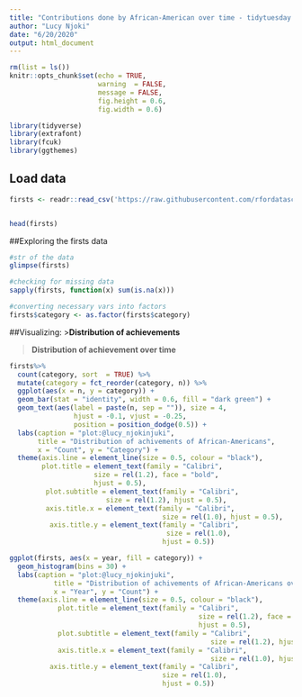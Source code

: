 ---
title: "Contributions done by African-American over time - tidytuesday 09/06/2020"
author: "Lucy Njoki"
date: "6/20/2020"
output: html_document
---

```{r setup, include=FALSE}

rm(list = ls())
knitr::opts_chunk$set(echo = TRUE,
                      warning  = FALSE,
                      message = FALSE,
                      fig.height = 0.6,
                      fig.width = 0.6)
```

```{r Package load}
library(tidyverse)
library(extrafont)
library(fcuk)
library(ggthemes)
```

## Load data

```{r load data}
firsts <- readr::read_csv('https://raw.githubusercontent.com/rfordatascience/tidytuesday/master/data/2020/2020-06-09/firsts.csv')


head(firsts)

```

##Exploring the firsts data
```{r Exploring data}
#str of the data
glimpse(firsts)

#checking for missing data
sapply(firsts, function(x) sum(is.na(x)))

#converting necessary vars into factors
firsts$category <- as.factor(firsts$category)
```

##Visualizing:
>__Distribution of achievements__

>__Distribution of achievement over time__
               
```{r}
firsts%>%
  count(category, sort  = TRUE) %>%
  mutate(category = fct_reorder(category, n)) %>%
  ggplot(aes(x = n, y = category)) +
  geom_bar(stat = "identity", width = 0.6, fill = "dark green") +
  geom_text(aes(label = paste(n, sep = "")), size = 4,
                hjust = -0.1, vjust = -0.25, 
                position = position_dodge(0.5)) +
  labs(caption = "plot:@lucy_njokinjuki",
       title = "Distribution of achivements of African-Americans",
       x = "Count", y = "Category") +
  theme(axis.line = element_line(size = 0.5, colour = "black"),
        plot.title = element_text(family = "Calibri",
                     size = rel(1.2), face = "bold",
                     hjust = 0.5),
         plot.subtitle = element_text(family = "Calibri", 
                        size = rel(1.2), hjust = 0.5),
         axis.title.x = element_text(family = "Calibri", 
                                      size = rel(1.0), hjust = 0.5),
          axis.title.y = element_text(family = "Calibri", 
                                       size = rel(1.0),
                                      hjust = 0.5)) 

ggplot(firsts, aes(x = year, fill = category)) +
  geom_histogram(bins = 30) +
  labs(caption = "plot:@lucy_njokinjuki",
           title = "Distribution of achivements of African-Americans over time",
           x = "Year", y = "Count") +
  theme(axis.line = element_line(size = 0.5, colour = "black"),
            plot.title = element_text(family = "Calibri",
                                               size = rel(1.2), face = "bold",
                                               hjust = 0.5),
            plot.subtitle = element_text(family = "Calibri", 
                                                  size = rel(1.2), hjust = 0.5),
            axis.title.x = element_text(family = "Calibri", 
                                                  size = rel(1.0), hjust = 0.5),
          axis.title.y = element_text(family = "Calibri", 
                                      size = rel(1.0),
                                      hjust = 0.5)) 
```